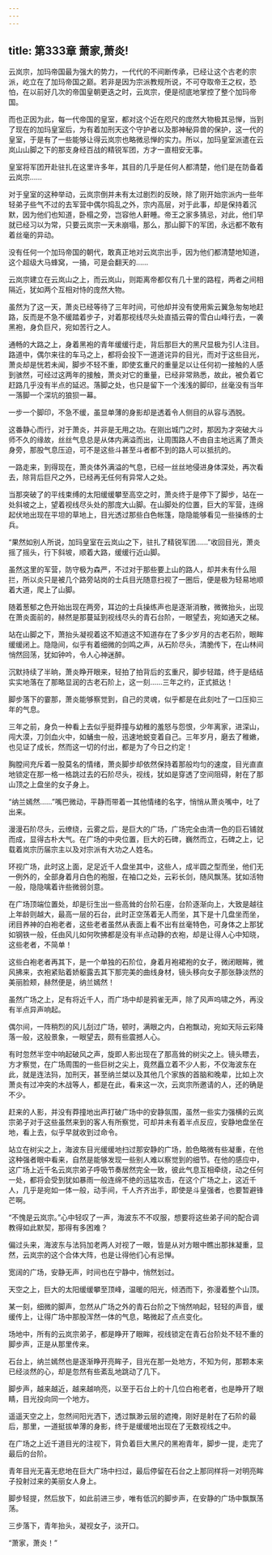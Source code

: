 ```yaml
---
---
---
```

title: 第333章 萧家,萧炎!
---



云岚宗，加玛帝国最为强大的势力，一代代的不间断传承，已经让这个古老的宗派，屹立在了加玛帝国之巅。若非是因为宗派教规所说，不可夺取帝王之权，恐怕，在以前好几次的帝国皇朝更迭之时，云岚宗，便是彻底地掌控了整个加玛帝国。

而也正因为此，每一代帝国的皇室，都对这个近在咫尺的庞然大物极其忌惮，当到了现在的加玛皇室后，为有着加刑天这个守护者以及那神秘异兽的保护，这一代的皇室，于是有了一些能够让得云岚宗也略微忌惮的实力。所以，加玛皇室派遣在云岚山山脚之下的那支身经百战的精锐军团，方才一直相安无事。

皇室将军团开赴驻扎在这里许多年，其目的几乎是任何人都清楚，他们是在防备着云岚宗……

对于皇室的这种举动，云岚宗倒并未有太过剧烈的反映，除了刚开始宗派内一些年轻弟子些气不过的去军营中偶尔捣乱之外，宗内高层，对于此事，却是保持着沉默，因为他们也知道，卧榻之旁，岂容他人鼾睡。帝王之家多猜忌，对此，他们早就已经习以为常，只要云岚宗一天未崩塌，那么，那山脚下的军团，永远都不敢有着丝毫的异动。

没有任何一个加玛帝国的朝代，敢真正地对云岚宗出手，因为他们都清楚地知道，这个超级大马蜂窝，一捅，可是会翻天的……

云岚宗建立在云岚山之上，而云岚山，则距离帝都仅有几十里的路程，两者之间相隔近，犹如两个互相对恃的庞然大物。

虽然为了这一天，萧炎已经等待了三年时间，可他却并没有使用紫云翼急匆匆地赶路，反而是不急不缓踏着步子，对着那视线尽头处直插云霄的雪白山峰行去，一袭黑袍，身负巨尺，宛如苦行之人。

通畅的大路之上，身着黑袍的青年缓缓行走，背后那巨大的黑尺显极为引人注目。路道中，偶尔来往的车马之上，都将会投下一道道诧异的目光，而对于这些目光，萧炎却是恍若未闻，脚步不轻不重，即使玄重尺的重量足以让任何初一接触的人感到骇然，可经过这两年的接触，萧炎对它的重量，已经非常熟悉，故此，被负着它赶路几乎没有半点的延迟。落脚之处，也只是留下一个浅浅的脚印，丝毫没有当年一落脚一个深坑的狼狈一幕。

一步一个脚印，不急不缓，虽显单薄的身影却是透着令人侧目的从容与洒脱。

这番静心而行，对于萧炎，并非是无用之功。在刚出城门之时，那因为才突破大斗师不久的缘故，丝丝气息总是从体内满溢而出，让周围路人不由自主地远离了萧炎身旁，那股气息压迫，可不是这些斗甚至斗者都不到的路人可以抵抗的。

一路走来，到得现在，萧炎体外满溢的气息，已经一丝丝地侵进身体深处，再次看去，除背后巨尺之外，已经再无任何有异常人之处。

当那突破了的平线束缚的太阳缓缓攀至高空之时，萧炎终于是停下了脚步，站在一处斜坡之上，望着视线尽头处的那庞大山脚。在山脚处的位置，巨大的军营，连绵起伏地出现在平坦的草地上，目光透过那些白色帐篷，隐隐能够看见一些操练的士兵。

“果然如别人所说，加玛皇室在云岚山之下，驻扎了精锐军团……”收回目光，萧炎摇了摇头，行下斜坡，顺着大路，缓缓行近山脚。

虽然这里的军营，防守极为森严，不过对于那些要上山的路人，却并未有什么阻拦，所以炎只是被几个路旁站岗的士兵目光随意扫视了一圈后，便是极为轻易地顺着大道，爬上了山脚。

随着葱郁之色开始出现在两旁，耳边的士兵操练声也是逐渐消散，微微抬头，出现在萧炎面前的，赫然是那蔓延到视线尽头的青石台阶，一眼望去，宛如通天之梯。

站在山脚之下，萧抬头凝视着这不知道这不知道存在了多少岁月的古老石阶，眼眸缓缓闭上。隐隐间，似乎有着细微的剑鸣之声，从石阶尽头，清脆传下，在山林间悄然回荡，犹如钟吟，令人心神迷醉。

沉默持续了半晌，萧炎睁开眼来，轻拍了拍背后的玄重尺，脚步轻踏，终于是结结实实地落在了那略显润的古老石阶上，这一刻……三年之约，正式抵达！

脚步落下的霎那，萧炎能够察觉到，自己的灵魂，似乎都是在此刻吐了一口压抑三年的气息。

三年之前，身负一种看上去似乎挺莽撞与幼稚的羞怒与怨恨，少年离家，进深山，闯大漠，刀剑血火中，如蛹虫一般，迅速地蜕变着自己。三年岁月，磨去了稚嫩，也见证了成长，然而这一切的付出，都是为了今日之约定！

胸膛间充斥着一股莫名的情绪，萧炎脚步却依然保持着那般均匀的速度，目光直直地锁定在那一格一格跳过去的石阶尽头，视线，犹如是穿透了空间阻碍，射在了那山顶之上盘坐的女子身上。

“纳兰嫣然……”嘴巴微动，平静而带着一其他情绪的名字，悄悄从萧炎嘴中，吐了出来。

漫漫石阶尽头，云缭绕，云雾之后，是巨大的广场，广场完全由清一色的巨石铺就而成，显得古朴大气。在广场的中央位置，巨大的石碑，巍然而立，石碑之上，记载着岚宗历届宗主以及对宗派有大功之人姓名。

环视广场，此时这上面，足足近千人盘坐其中，这些人，成半圆之型而坐，他们无一例外的，全部身着月白色的袍服，在袖口之处，云彩长剑，随风飘荡。犹如活物一般，隐隐噙着许些微弱剑意。

在广场顶端位置处，却是衍生出一些高耸的台阶石座，台阶逐渐向上，大致是越往上年龄则越大，最高一层的石台，此时正空荡着无人而坐，其下是十几盘坐而坐，闭目养神的白袍老者，这些老者虽然从表面上看不出有丝毫特色，可身体之上那犹如钢铁一般，任由风儿如何吹拂都是没有半点动静的衣袍，却是让得人心中知晓，这些老者，不简单！

这些白袍老者再其下，是一个单独的石阶位，身着月袍裙袍的女子，微闭眼眸，微风拂来，衣袍紧贴着娇躯露去其下那完美的曲线身材，镜头移向女子那张静淡然的美丽脸颊，赫然便是，纳兰嫣然！

虽然广场之上，足有将近千人，而广场中却是鸦雀无声，除了风声呜啸之外，再没有半点异声响起。

偶尔间，一阵稍烈的风儿刮过广场，顿时，满眼之内，白袍飘动，宛如天际云彩降落一般，这般景象，一眼望去，颇有些震撼人心。

有时忽然半空中响起破风之声，旋即人影出现在了那高耸的树尖之上。镜头瞟去，方才察觉，在广场周围的一些巨树之尖上，竟然矗立着不少人影，不仅海波东在此，就是连法犸，加刑天，甚至纳兰桀以及其他几个家族的首脑和晚辈，比如上次萧炎有过冲突的木战等人，都是在此，看来这一次，云岚宗所邀请的人，还的确是不少。

赶来的人影，并没有莽撞地出声打破广场中的安静氛围，虽然一些实力强横的云岚宗弟子对于这些虽然来到的客人有所察觉，可却并未有着半点反应，安静地盘坐在地，看上去，似乎早就收到过命令。

站立在树尖之上，海波东目光缓缓地扫过那安静的广场，脸色略微有些凝重，在他这种强者眼中看来，自然是能够发现一些别人难以察觉到的细节。在他的感应中，这广场上近千名云岚宗弟子呼吸节奏居然完全一致，彼此气息互相牵绕，动之任何一处，都将会受到犹如暴雨一般连绵不绝的迅猛攻击，在这个广场之上，这近千人，几乎是宛如一体一般，动手间，千人齐齐出手，即使是斗皇强者，也要暂避锋芒啊。

“不愧是云岚宗。”心中轻叹了一声，海波东不不叹服，想要将这些弟子间的配合调教得如此默契，那得有多困难？

偏过头来，海波东与法犸加老两人对视了一眼，皆是从对方眼中瞧出那抹凝重，显然，云岚宗的这个合体大阵，也是让得他们心有忌惮。

宽阔的广场，安静无声，时间也在宁静中，悄然划过。

天空之上，巨大的太阳缓缓攀至顶峰，温暖的阳光，倾洒而下，弥漫着整个山顶。

某一刻，细微的脚声，忽然从广场之外的青石台阶之下悄然响起，轻轻的声音，缓缓传上，让得广场中那股浑然一体的气息，略微起了点点变化。

场地中，所有的云岚宗弟子，都是睁开了眼眸，视线锁定在青石台阶处不轻不重的脚步声，正是从那里传来。

石台上，纳兰嫣然也是逐渐睁开亮眸子，目光在那一处地方，不知为何，那颗本来已经淡然的心，却是忽然有些紊乱地跳动了几下。

脚步声，越来越近，越来越响亮，以至于石台上的十几位白袍老者，也是睁开了眼睛，目光投向同一个地方。

遥遥天空之上，忽然间阳光洒下，透过飘渺云层的遮掩，刚好是射在了石阶的最后，那里，一道挺拔单薄的身影，终于是缓缓地出现在了无数视线之中。

在广场之上近千道目光的注视下，背负着巨大黑尺的黑袍青年，脚步一提，走完了最后的台阶。

青年目光无喜无悲地在巨大广场中扫过，最后停留在石台之上那同样将一对明亮眸子投射过来的美丽女人身上。

脚步轻提，然后放下，如此前进三步，唯有低沉的脚步声，在安静的广场中飘飘荡荡。

三步落下，青年抬头，凝视女子，淡开口。

“萧家，萧炎！”